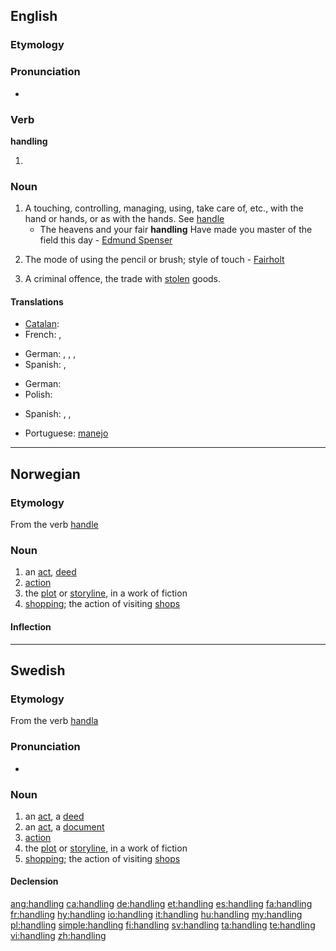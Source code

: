 ==English==
{{wikipedia}}

===Etymology===
{{etyl|ang|en}} {{term|handlung||lang=ang}}

===Pronunciation===
* {{audio|En-us-handling.ogg|Audio (US)}}

===Verb===
'''handling'''

# {{present participle of|handle}}

===Noun===
{{en-noun}}

# A touching, controlling, managing, using, take care of, etc., with the hand or hands, or as with the hands. See [[handle]]
#* The heavens and your fair '''handling''' Have made you master of the field this day - [[w:Edmund Spenser|Edmund Spenser]]
# {{arts}} The mode of using the pencil or brush; style of touch - [[Fairholt]]
# A criminal offence, the trade with [[steal|stolen]] goods.

====Translations====
{{trans-top|touching, controlling, managing with the hands}}
* [[Catalan]]: {{t|ca|manipulació}}
* French: {{t|fr|manipulation|f}}, {{t|fr|maniement|m}}
{{trans-mid}}
* German: {{t|de|Bedienung|f}}, {{t|de|Handhabung|f}}, {{t|de|Umgang|m}}, {{t|de|Handling|n}}
* Spanish: {{t|es|manipulación|f}}, {{t|es|manejo|m}}
{{trans-bottom}}

{{trans-top|criminal offence}}
* German: {{t+|de|Hehlerei|f}}
* Polish: {{t-|pl|paserstwo|n}}
{{trans-mid}}
* Spanish: {{t|es|alcahuetería|f}}, {{t|es|receptación|f}}, {{t|es|encubrimiento|m}}
{{trans-bottom}}

{{checktrans-top}}
* Portuguese: [[manejo]] {{m}}
{{trans-bottom}}

----

==Norwegian==

===Etymology===
From the verb [[handle]]

===Noun===
{{infl|no|noun}}

# an [[act]], [[deed]]
# [[action]]
# the [[plot]] or [[storyline]], in a work of fiction
# [[shopping]]; the action of visiting [[shops]]

====Inflection====
{{no-noun-infl|nb-class=m1|nb-class2=f1|nn-class=f3}}

----

==Swedish==

===Etymology===
From the verb [[handla]]

===Pronunciation===
* {{audio|Sv-handling.ogg|audio}}

===Noun===
{{sv-noun|g=c}}

# an [[act]], a [[deed]]
# an [[act]], a [[document]]
# [[action]]
# the [[plot]] or [[storyline]], in a work of fiction
# [[shopping]]; the action of visiting [[shops]]

====Declension====
{{sv-noun-reg-ar}}

[[ang:handling]]
[[ca:handling]]
[[de:handling]]
[[et:handling]]
[[es:handling]]
[[fa:handling]]
[[fr:handling]]
[[hy:handling]]
[[io:handling]]
[[it:handling]]
[[hu:handling]]
[[my:handling]]
[[pl:handling]]
[[simple:handling]]
[[fi:handling]]
[[sv:handling]]
[[ta:handling]]
[[te:handling]]
[[vi:handling]]
[[zh:handling]]